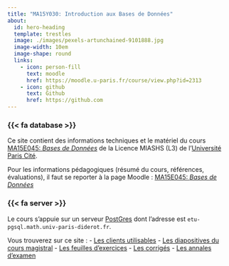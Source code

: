 ```yaml
---
title: "MA15Y030: Introduction aux Bases de Données"
about:
  id: hero-heading
  template: trestles
  image: ./images/pexels-artunchained-9101888.jpg 
  image-width: 10em
  image-shape: round
  links:
    - icon: person-fill
      text: moodle
      href: https://moodle.u-paris.fr/course/view.php?id=2313
    - icon: github
      text: Github
      href: https://github.com
---
```


:::{#hero-heading}

### {{< fa database >}} 

Ce site contient des informations techniques et le matériel du cours [MA15E045: *Bases de Données*](https://moodle.u-pariscite.fr/course/view.php?id=2313) de la Licence MIASHS (L3) de l'[Université Paris Cité](https://www.u-paris.fr).

Pour les informations pédagogiques (résumé du cours, références, évaluations), il faut se reporter à la page Moodle : [MA15E045: *Bases de Données*](https://moodle.u-pariscite.fr/course/view.php?id=2313)

<!-- est une initiation à l'usage des *données tabulaires*. Ce cours est conçu pour des étudiantes intéressées par l'analyse de données au sens large. Cela va de l'alimentation, la maintenance de bases de données tabulaires à la statistique descriptive classique, à l'apprentissage machine et à la statistique prédictive.



### {{< fa user-graduate >}} 

Au travers de ce cours, vous allez :

- Apprendre à interroger une base de données relationnelle
- Apprendre à lire un schéma  de base de données 
- Apprendre à concevoir une base de données
- Apprendre à améliorer une base de données 
-->

### {{< fa server >}} 

Le cours s'appuie sur un serveur [PostGres](https://www.postgresql.org) dont l'adresse est `etu-pgsql.math.univ-paris-diderot.fr`. 

:::

Vous trouverez sur ce site :
<!-- - [Un syllabus](/cours-syllabus.qmd)
- [L'équipe enseignante](/cours-equipe.qmd) -->
- [Les clients utilisables](/computing-access.qmd)
- [Les diapositives du cours magistral](/slides-listings.qmd)
- [Les feuilles d'exercices](/td-listings.qmd)
- [Les corrigés](/corriges-tds.qmd)
- [Les annales d'examen](/exams-listings.qmd)

